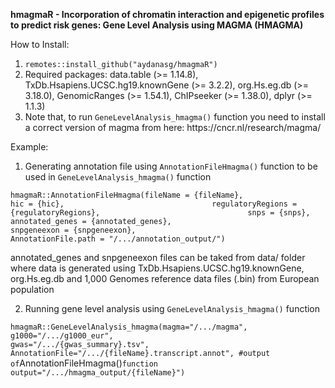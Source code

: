 **hmagmaR - Incorporation of chromatin interaction and epigenetic profiles to predict risk genes: Gene Level Analysis using MAGMA (HMAGMA)**

How to Install: 

1. `remotes::install_github("aydanasg/hmagmaR")`
2. Required packages: 
          data.table (>= 1.14.8),
          TxDb.Hsapiens.UCSC.hg19.knownGene (>= 3.2.2),
          org.Hs.eg.db (>= 3.18.0),
          GenomicRanges (>= 1.54.1),
          ChIPseeker (>= 1.38.0),
          dplyr (>= 1.1.3)
3. Note that, to run `GeneLevelAnalysis_hmagma()` function you need to install a correct version of magma 
   from here: https://cncr.nl/research/magma/


Example: 

1. Generating annotation file using `AnnotationFileHmagma()` function to be used in `GeneLevelAnalysis_hmagma()` function

`hmagmaR::AnnotationFileHmagma(fileName = {fileName}, 
                               hic = {hic}, 
                               regulatoryRegions = {regulatoryRegions}, 
                               snps = {snps}, 
                               annotated_genes = {annotated_genes},
                               snpgeneexon = {snpgeneexon}, 
                               AnnotationFile.path = "/.../annotation_output/")`

annotated_genes and snpgeneexon files can be taked from data/ folder where data is generated using 
TxDb.Hsapiens.UCSC.hg19.knownGene, org.Hs.eg.db and 1,000 Genomes reference data files (.bin) from European population 

2. Running gene level analysis using `GeneLevelAnalysis_hmagma()` function

`hmagmaR::GeneLevelAnalysis_hmagma(magma="/.../magma",
                                  g1000="/.../g1000_eur",
                                  gwas="/.../{gwas_summary}.tsv",
                                  AnnotationFile="/.../{fileName}.transcript.annot", #output of `AnnotationFileHmagma()` function
                                  output="/.../hmagma_output/{fileName}")`
